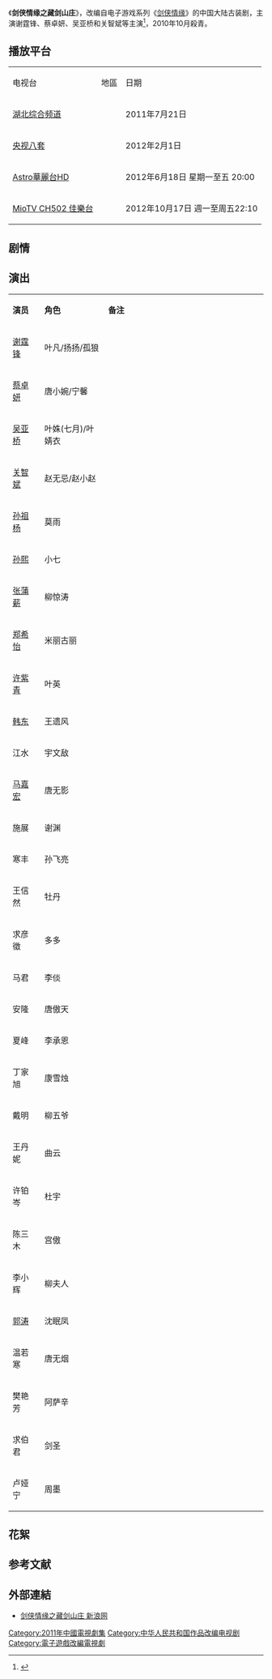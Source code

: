 {{other uses|剑侠情缘系列}}
{{电视节目信息框
| 名称 = 剑侠情缘之藏剑山庄
| 别名 = 
| 图片 = 
| 图说 = 海报
| 分类 = 古装剧
| 原创者 = 电子游戏系列《[[剑侠情缘系列|剑侠情缘]]》
| 导演 = 冯柏源/陈国华/马家骏
| 监制 = 
| 编剧 = 王学伟
| 制作人 = 
| 摄影 = 
| 演出 = [[谢霆锋|谢霆锋]]、[[蔡卓妍|蔡卓妍]]、[[吴亚桥|吴亚桥]]
| 配音 = 
| 旁白 = 
| 主题曲 = 
| 片尾曲 = 
| 插曲 = 
| 拍摄地 = {{CHN}}[[横店镇|横店]]
| 地区 = {{CHNML}}
| 语言 = [[汉语|汉语]][[普通话|普通话]]
| 集数 = 33集
| 每集长 = 约45分钟
| 制作公司 = 成都金山数字娱乐科技有限公司([[金山软件|金山软件]])、[[海润影视|海润影视]]
| 首播地区 = {{CHN}}
| 电视网 = [[湖北广播电视台|湖北综合频道]]
| 开始 = 2011年7月21日
| 结束 = 
| 先于 = 
| 后于 = 
| 相关剧集 = 
| 官方网站 = 
}}
《'''剑侠情缘之藏剑山庄'''》，改编自电子游戏系列《[[剑侠情缘系列|剑侠情缘]]》的中国大陆古装剧，主演谢霆锋、蔡卓妍、吴亚桥和关智斌等主演<ref>{{Cite web|title=金山《剑侠情缘——藏剑山庄》明晚开始首播|url=http://tech.qq.com/a/20110720/000333.htm|accessdate=2015-08-05|archive-url=https://web.archive.org/web/20200920111532/https://tech.qq.com/a/20110720/000333.htm|archive-date=2020-09-20|dead-url=no}}</ref>，2010年10月殺青。

==播放平台==
{| class="wikitable" border="1"
|- style="background:cornflowerblue; color:white" align=center
|电视台||地區||日期
|-
|[[湖北电视台|湖北综合频道]]||{{CHN}}||2011年7月21日
|-
|[[央视八套|央视八套]]||{{CHN}}||2012年2月1日 
|-
|[[Astro華麗台HD|Astro華麗台HD]]||{{MYS}}||2012年6月18日 星期一至五 20:00
|-
|[[新电信电视|MioTV CH502 佳樂台]]||{{SIN}}|| 2012年10月17日 週一至周五22:10
|}

==剧情==
{{Empty section|date=2022年4月}}

== 演出 ==
{|class="wikitable " width="70%"
|- style="background:cornflowerblue; color:white" align=center
|style="width:10%"|'''演员'''||style="width:20%"|'''角色'''||style="width:50%"|'''备注'''
|-
|[[谢霆锋|谢霆锋]]||叶凡/扬扬/孤狼||
|- 
|[[蔡卓妍|蔡卓妍]]||唐小婉/宁馨||
|- 
|[[吴亚桥|吴亚桥]]||叶姝(七月)/叶婧衣||
|- 
|[[关智斌|关智斌]]||赵无忌/赵小赵||
|- 
|[[孙祖杨|孙祖杨]]||莫雨||
|- 
|[[孙熙|孙熙]]||小七|| 
|-
|[[张蒲薪|张蒲薪]]||柳惊涛||
|- 
|[[郑希怡|郑希怡]]||米丽古丽|| 
|-
|[[许紫青|许紫青]]||叶英|| 
|-
|[[韩东|韩东]]||王遗风||
|- 
|江水||宇文敌||
|- 
|[[马嘉宏|马嘉宏]]||唐无影|| 
|-
|施展||谢渊|| 
|-
|寒丰||孙飞亮|| 
|-
|王信然||牡丹|| 
|-
|求彦徵||多多|| 
|-
|马君||李倓|| 
|-
|安隆||唐傲天|| 
|-
|夏峰||李承恩|| 
|-
|丁家旭||康雪烛|| 
|-
|戴明||柳五爷|| 
|-
|王丹妮||曲云|| 
|-
|许铂岑||杜宇|| 
|-
|陈三木||宫傲|| 
|-
|李小辉||柳夫人|| 
|-
|[[郭涛|郭涛]]||沈眠凤||
|- 
|温若寒||唐无烟||
|- 
|樊艳芳||阿萨辛|| 
|-
|求伯君||剑圣|| 
|-
|卢娅宁||周墨|| 
|}

==花絮==

==参考文献==
{{reflist}}

==外部連結==
{{電視節目的變遷
|電視台={{flagicon|Singapore}}  [[佳乐台|佳乐台]]
|播放檔次=週一至週五 22:00 - 23：00
|節目名稱=剑侠情缘之藏剑山庄<br />(2012年10月17日-2012年11月30日)
|上一節目= [[給愛麗絲的奇蹟|給愛麗絲的奇蹟]]<br>(2012年8月23日-10月16日)
|下一節目= [[歡樂元帥|歡樂元帥]]<br/>（2012年12月3日－2013年2月6日） 
}}
*[http://ent.sina.com.cn/f/v/jxqy/  剑侠情缘之藏剑山庄 新浪网] {{Wayback|url=http://ent.sina.com.cn/f/v/jxqy/ |date=20201003203634 }}
{{2011年中國大陸古裝/民初電視劇}}
{{谢霆锋}}
{{DEFAULTSORT:剑}}
[[Category:2011年中國電視劇集|Category:2011年中國電視劇集]]
[[Category:中华人民共和国作品改编电视剧|Category:中华人民共和国作品改编电视剧]]
[[Category:電子遊戲改編電視劇|Category:電子遊戲改編電視劇]]